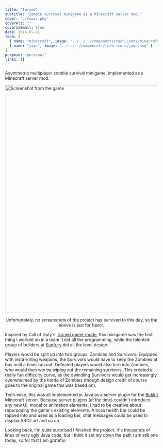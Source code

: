 ```yaml
---
title: "Turned"
subtitle: "Zombie survival minigame as a Minecraft server mod."
cover: "./cover.png"
coverAlt: ""
coverIsSmall: true
date: 2014-05-01
tech: [
  { name: "minecraft", image: "../../../components/tech-icons/minecraft.svg" },
  { name: "java", image: "../../../components/tech-icons/java.svg" }
]
purpose: "personal"
links: []
---
```



<p className="de-emphasize">Asymmetric multiplayer zombie survival minigame, implemented as a Minecraft server mod.</p>

<div style="display: flex; flex-direction: column; align-items: center; margin: 1em 0">
  <Image src={cover} alt="Screenshot from the game" width="750rem" style="margin-bottom: 1em" />
  <span className="de-emphasize" style="text-align: center">
		Unfortunately, no screenshots of the project has survived to this day, so the above is just for flavor.
	</span>
</div>

Inspired by Call of Duty's [Turned game-mode](https://callofduty.fandom.com/wiki/Turned), this minigame was the first thing I worked on in a team. I did all the programming, while the talented group of builders at [Sunfury](https://www.planetminecraft.com/projects/tag/sunfury/?order=order_popularity) did all the level design.

Players would be split up into two groups, Zombies and Survivors. Equipped with insta-killing weapons, the Survivors would have to keep the Zombies at bay until a timer ran out. Defeated players would also turn into Zombies, who would then win by wiping out the remaining survivors. This created a really fun difficulty curve, as the dwindling Survivors would get increasingly overwhelmed by the horde of Zombies (though design credit of course goes to the original game this was based on).

Tech-wise, this was all implemented in Java as a server plugin for the [Bukkit](https://dev.bukkit.org/) Minecraft server. Because server plugins (at the time) couldn't introduce any new UI, model or animation elements, I had to be creative about repurposing the game's existing elements. A boss health bar could be tapped into and used as a loading bar, chat messages could be used to display ASCII art and so on.

Looking back, I'm quite surprised I finished the project. It's thousands of lines of very ugly Java code, but I think it set my down the path I am still one today, so for that I am grateful.